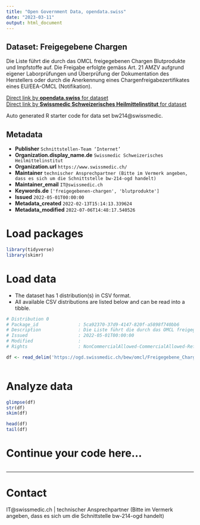 ```yaml
---
title: "Open Government Data, opendata.swiss"
date: "2023-03-11"
output: html_document
---
```


## Dataset: Freigegebene Chargen

Die Liste führt die durch das OMCL freigegebenen Chargen Blutprodukte und Impfstoffe auf. Die Freigabe erfolgte gemäss Art. 21 AMZV aufgrund eigener Laborprüfungen und Überprüfung der Dokumentation des Herstellers oder durch die Anerkennung eines Chargenfreigabezertifikates eines EU/EEA-OMCL (Notifikation).

[Direct link by **opendata.swiss** for dataset](https://opendata.swiss/de/dataset/freigegebene-chargen)<br>
[Direct link by **Swissmedic Schweizerisches Heilmittelinstitut** for dataset](https://www.swissmedic.ch/swissmedic/de/home/services/omcl-lab/freigegebene_chargen.html)

Auto generated R starter code for data set bw214@swissmedic.

## Metadata

- **Publisher** `Schnittstellen-Team ‘Internet’`
- **Organization.display_name.de** `Swissmedic Schweizerisches Heilmittelinstitut`
- **Organization.url** `https://www.swissmedic.ch/`
- **Maintainer** `technischer Ansprechpartner (Bitte im Vermerk angeben, dass es sich um die Schnittstelle bw-214-ogd handelt)`
- **Maintainer_email** `IT@swissmedic.ch`
- **Keywords.de** `['freigegebenen-chargen', 'blutprodukte']`
- **Issued** `2022-05-01T00:00:00`
- **Metadata_created** `2022-02-13T15:14:13.339624`
- **Metadata_modified** `2022-07-06T14:48:17.540526`


# Load packages

```r

library(tidyverse)
library(skimr)

```

# Load data

-   The dataset has 1 distribution(s) in CSV format.
-   All available CSV distributions are listed below and can be read into a tibble.

```r

# Distribution 0
# Package_id               : 5ca92370-37d9-4147-820f-a5898f740bb6
# Description              : Die Liste führt die durch das OMCL freigegebenen Chargen Blutprodukte und Impfstoffe auf. 
# Issued                   : 2022-05-01T00:00:00
# Modified                 : 
# Rights                   : NonCommercialAllowed-CommercialAllowed-ReferenceNotRequired

df <- read_delim('https://ogd.swissmedic.ch/bew/omcl/Freigegebene_Chargen.csv')



```

# Analyze data

```r

glimpse(df)
str(df)
skim(df)

head(df)
tail(df)

```

# Continue your code here...

```r

```

------------------------------------------------------------------------

# Contact

IT@swissmedic.ch | technischer Ansprechpartner (Bitte im Vermerk angeben, dass es sich um die Schnittstelle bw-214-ogd handelt)
